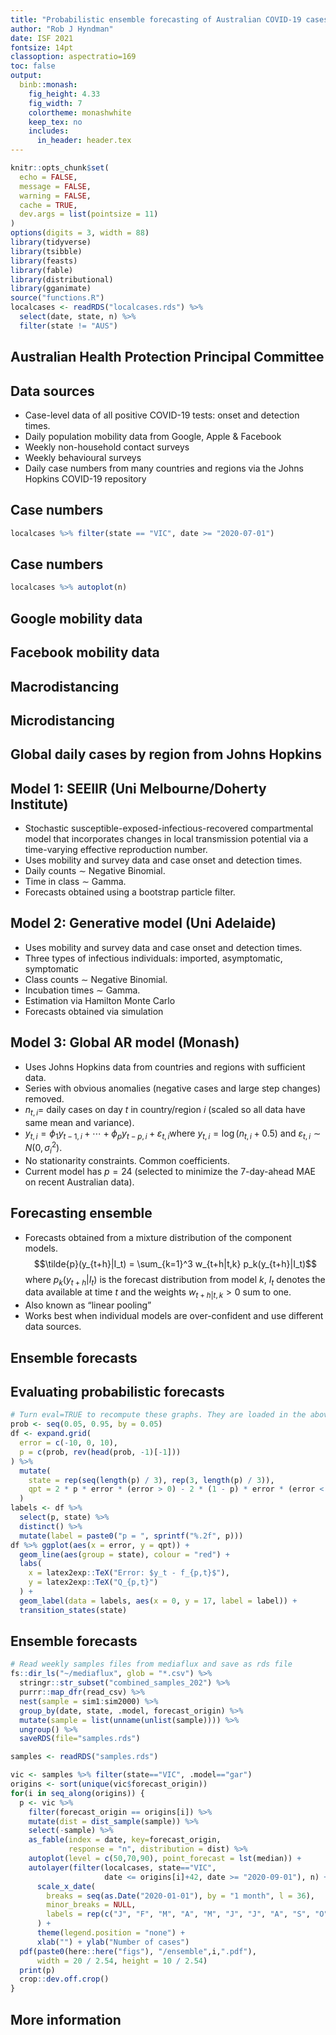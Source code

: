 ```yaml
---
title: "Probabilistic ensemble forecasting of Australian COVID-19 cases"
author: "Rob J Hyndman"
date: ISF 2021
fontsize: 14pt
classoption: aspectratio=169
toc: false
output:
  binb::monash:
    fig_height: 4.33
    fig_width: 7
    colortheme: monashwhite
    keep_tex: no
    includes:
      in_header: header.tex
---
```


```r
knitr::opts_chunk$set(
  echo = FALSE,
  message = FALSE,
  warning = FALSE,
  cache = TRUE,
  dev.args = list(pointsize = 11)
)
options(digits = 3, width = 88)
library(tidyverse)
library(tsibble)
library(feasts)
library(fable)
library(distributional)
library(gganimate)
source("functions.R")
localcases <- readRDS("localcases.rds") %>%
  select(date, state, n) %>%
  filter(state != "AUS")
```

## Australian Health Protection Principal Committee

\begin{block}{}The \textbf{Australian Health Protection Principal Committee} is the key decision-making committee for national health emergencies. It comprises all state and territory Chief Health Officers and is chaired by the Australian Chief Medical Officer.
\end{block}

\begin{alertblock}{COVID-19 forecasting group}
\begin{multicols}{3}\small
\begin{itemize}\tightlist
\item Peter Dawson
\item Nick Golding
\item Rob J Hyndman
\item Dennis Liu
\item James M McCaw
\item Jodie McVernon
\item Pablo \rlap{Montero-Manso}
\item Robert Moss
\item Mitchell \rlap{O'Hara-Wild}
\item David J Price
\item Joshua V Ross
\item Gerry Ryan
\item Freya M Shearer
\item Tobin South
\item Ruarai Tobin
\end{itemize}
\end{multicols}\vspace*{-0.2cm}
\end{alertblock}

## Data sources

* Case-level data of all positive COVID-19 tests: onset and detection times.
* Daily population mobility data from Google, Apple & Facebook
* Weekly non-household contact surveys
* Weekly behavioural surveys
* Daily case numbers from many countries and regions via the Johns Hopkins COVID-19 repository

## Case numbers
\fontsize{12}{12}\sf

```r
localcases %>% filter(state == "VIC", date >= "2020-07-01")
```

## Case numbers

```r
localcases %>% autoplot(n)
```

## Google mobility data

\vspace*{-0.15cm}\includegraphics[width=15cm,height=7.7cm,keepaspectratio=true,trim=0 0 0 7,clip=true]{google}

\begin{textblock}{7}(8.7,1.4)
\begin{block}{}\small
Percentage change compared to pre-COVID-19 baseline for:
\begin{enumerate}\tightlist
\item[(a)] time at workplace;
\item[(b)] time at retail/recreation;
\item[(c)] time at transit stations.
\end{enumerate}
Vertical lines: physical distancing measures implemented.
\end{block}
\end{textblock}

## Facebook mobility data

\full{facebook}

\begin{textblock}{5.3}(10.3,.4)
\begin{block}{}\small
Proportion of Facebook users who “stayed put”, 29 Feb -- 2~Jul~2020. Each line is one LGA.
\end{block}
\end{textblock}

## Macrodistancing

\vspace*{-0.15cm}\includegraphics[width=15cm,height=7.7cm,keepaspectratio=true]{macrodistancing_effect}

\begin{textblock}{7}(8.7,1.4)
\begin{block}{}\small
\textbf{Estimated \# non-household contacts per day} based on nationwide weekly surveys (gray) and Google mobility data.\\ Green: public holidays.
\end{block}
\end{textblock}

## Microdistancing

\vspace*{-0.15cm}\includegraphics[width=15cm,height=7.7cm,keepaspectratio=true]{microdistancing_effect}

\begin{textblock}{7}(8.7,1.4)
\begin{block}{}\small
\textbf{Estimated \% keeping 1.5m distance from non-household contacts} based on nationwide weekly surveys (gray).
\end{block}
\end{textblock}

## Global daily cases by region from Johns Hopkins

\begin{alertblock}{}https://github.com/CSSEGISandData/COVID-19
\end{alertblock}

\full{jhu_dashboard}

## Model 1: SEEIIR (Uni Melbourne/Doherty Institute)

* Stochastic susceptible-exposed-infectious-recovered compartmental model that incorporates changes in local transmission potential via a time-varying effective reproduction number.
* Uses mobility and survey data and case onset and detection times.
* Daily counts $\sim$ Negative Binomial. 
* Time in class $\sim$ Gamma. 
* Forecasts obtained using a bootstrap particle filter.

## Model 2: Generative model (Uni Adelaide)

* Uses mobility and survey data and case onset and detection times.
* Three types of infectious individuals: imported, asymptomatic, symptomatic
* Class counts $\sim$ Negative Binomial. 
* Incubation times $\sim$ Gamma. 
* Estimation via Hamilton Monte Carlo
* Forecasts obtained via simulation

## Model 3: Global AR model (Monash)
\fontsize{14}{16}\sf

* Uses Johns Hopkins data from countries and regions with sufficient data.
* Series with obvious anomalies (negative cases and large step changes) removed.
* $n_{t,i}=$ daily cases on day $t$ in country/region $i$ (scaled so all data have same mean and variance).
* $y_{t,i} = \phi_1 y_{t-1,i} + \cdots +\phi_p y_{t-p,i} + \varepsilon_{t,i}$\newline where $y_{t,i} = \log(n_{t,i}+0.5)$ and $\varepsilon_{t,i}\sim N(0,\sigma_i^2)$.
* No stationarity constraints. Common coefficients.
* Current model has $p=24$ (selected to minimize the 7-day-ahead MAE on recent Australian data).

## Forecasting ensemble

* Forecasts obtained from a mixture distribution of the component models.
$$\tilde{p}(y_{t+h}|I_t) = \sum_{k=1}^3 w_{t+h|t,k} p_k(y_{t+h}|I_t)$$
where $p_k(y_{t+h}|I_t)$ is the forecast distribution from model $k$, $I_t$ denotes the data available at time $t$ and the weights $w_{t+h|t,k}>0$ sum to one.
* Also known as "linear pooling"
* Works best when individual models are over-confident and use different data sources.

## Ensemble forecasts

\only<1>{\full{vic_forecasts1}}
\only<2>{\full{vic_forecasts2}}
\only<3>{\full{vic_forecasts3}}

## Evaluating probabilistic forecasts

\begin{textblock}{9.5}(0.2,1.2)
\begin{alertblock}{}\vspace*{-0.2cm}
\begin{align*}
f_{p,t} &= \text{quantile forecast with prob. $p$ at time $t$.}\\
y_{t} &= \text{observation at time $t$}
\end{align*}
\end{alertblock}\vspace*{-0.3cm}
\uncover<2->{\begin{block}{Quantile score}\vspace*{-0.2cm}
$$
  Q_{p,t} = \begin{cases}
  2(1 - p) \big|y_t - f_{p,t}\big|, & \text{if $y_{t} < f_{p,t}$}\\
  2p \big|y_{t} - f_{p,t}\big|, & \text{if $y_{t} \ge f_{p,t}$} \end{cases}
$$
\end{block}}
\end{textblock}
\begin{textblock}{15}(0.2,5.6)
\uncover<4->{
\begin{itemize}\itemsep=0cm\parskip=0cm
\item Low $Q_{p,t}$ is good
\item Multiplier of 2 often omitted, but useful for interpretation
\item $Q_{p,t}$ like absolute error (weighted to account for likely exceedance)
\item Average $Q_{p,t}$ over $p$ = CRPS (Continuous Rank Probability Score)
\end{itemize}}
\end{textblock}
\begin{textblock}{6}(10,2)
\only<3->{\animategraphics[loop,autoplay]{10}{COVID_ensemble_forecasting_files/figure-beamer/pinball-}{1}{100}}
\end{textblock}

```r
# Turn eval=TRUE to recompute these graphs. They are loaded in the above animategraphics call.
prob <- seq(0.05, 0.95, by = 0.05)
df <- expand.grid(
  error = c(-10, 0, 10),
  p = c(prob, rev(head(prob, -1)[-1]))
) %>%
  mutate(
    state = rep(seq(length(p) / 3), rep(3, length(p) / 3)),
    qpt = 2 * p * error * (error > 0) - 2 * (1 - p) * error * (error < 0)
  )
labels <- df %>%
  select(p, state) %>%
  distinct() %>%
  mutate(label = paste0("p = ", sprintf("%.2f", p)))
df %>% ggplot(aes(x = error, y = qpt)) +
  geom_line(aes(group = state), colour = "red") +
  labs(
    x = latex2exp::TeX("Error: $y_t - f_{p,t}$"),
    y = latex2exp::TeX("Q_{p,t}")
  ) +
  geom_label(data = labels, aes(x = 0, y = 17, label = label)) +
  transition_states(state)
```

## Ensemble forecasts

```r
# Read weekly samples files from mediaflux and save as rds file
fs::dir_ls("~/mediaflux", glob = "*.csv") %>%
  stringr::str_subset("combined_samples_202") %>%
  purrr::map_dfr(read_csv) %>%
  nest(sample = sim1:sim2000) %>%
  group_by(date, state, .model, forecast_origin) %>%
  mutate(sample = list(unname(unlist(sample)))) %>%
  ungroup() %>%
  saveRDS(file="samples.rds")
```

```r
samples <- readRDS("samples.rds")
```

```r
vic <- samples %>% filter(state=="VIC", .model=="gar")
origins <- sort(unique(vic$forecast_origin))
for(i in seq_along(origins)) {
  p <- vic %>% 
    filter(forecast_origin == origins[i]) %>%
    mutate(dist = dist_sample(sample)) %>%
    select(-sample) %>%
    as_fable(index = date, key=forecast_origin, 
             response = "n", distribution = dist) %>%
    autoplot(level = c(50,70,90), point_forecast = lst(median)) +
    autolayer(filter(localcases, state=="VIC", 
                     date <= origins[i]+42, date >= "2020-09-01"), n) +
      scale_x_date(
        breaks = seq(as.Date("2020-01-01"), by = "1 month", l = 36),
        minor_breaks = NULL,
        labels = rep(c("J", "F", "M", "A", "M", "J", "J", "A", "S", "O", "N", "D"), 3)
      ) +
      theme(legend.position = "none") +
      xlab("") + ylab("Number of cases")
  pdf(paste0(here::here("figs"), "/ensemble",i,".pdf"), 
      width = 20 / 2.54, height = 10 / 2.54)
  print(p)
  crop::dev.off.crop()
}
```

\centerline{\animategraphics[controls,buttonsize=0.3cm,width=14cm]{10}{figs/ensemble}{1}{36}}

## More information
\fontsize{20}{24}\sf

\href{https://robjhyndman.com}{\faicon{home} robjhyndman.com}

\href{https://twitter.com/robjhyndman}{\faicon{twitter} @robjhyndman}

\href{https://github.com/robjhyndman}{\faicon{github}  @robjhyndman}

\href{mailto:rob.hyndman@monash.edu}{\faicon{envelope}  rob.hyndman@monash.edu}

